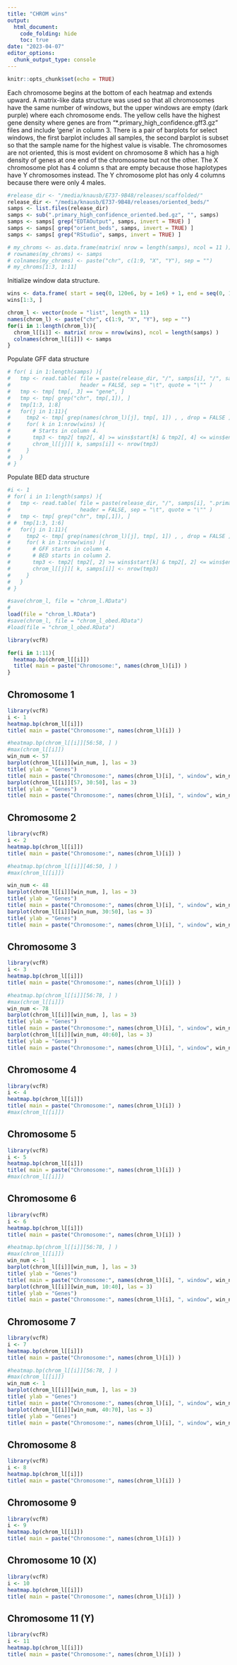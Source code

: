 ```yaml
---
title: "CHROM wins"
output: 
  html_document:
    code_folding: hide
    toc: true
date: "2023-04-07"
editor_options: 
  chunk_output_type: console
---
```


```r
knitr::opts_chunk$set(echo = TRUE)
```


Each chromosome begins at the bottom of each heatmap and extends upward.
A matrix-like data structure was used so that all chromosomes have the same number of windows, but the upper windows are empty (dark purple) where each chromosome ends.
The yellow cells have the highest gene density where genes are from "*.primary_high_confidence.gff3.gz" files and include 'gene' in column 3.
There is a pair of barplots for select windows, the first barplot includes all samples, the second barplot is subset so that the sample name for the highest value is visable.
The chromosomes are not oriented, this is most evident on chromosome 8 which has a high density of genes at one end of the chromosome but not the other.
The X chromosome plot has 4 column s that are empty because those haplotypes have Y chromosomes instead.
The Y chromosome plot has only 4 columns because there were only 4 males.


```r
#release_dir <- "/media/knausb/E737-9B48/releases/scaffolded/"
release_dir <- "/media/knausb/E737-9B48/releases/oriented_beds/"
samps <- list.files(release_dir)
samps <- sub(".primary_high_confidence_oriented.bed.gz", "", samps)
samps <- samps[ grep("EDTAOutput", samps, invert = TRUE) ]
samps <- samps[ grep("orient_beds", samps, invert = TRUE) ]
samps <- samps[ grep("RStudio", samps, invert = TRUE) ]

# my_chroms <- as.data.frame(matrix( nrow = length(samps), ncol = 11 ))
# rownames(my_chroms) <- samps
# colnames(my_chroms) <- paste("chr", c(1:9, "X", "Y"), sep = "")
# my_chroms[1:3, 1:11]
```

Initialize window data structure.


```r
wins <- data.frame( start = seq(0, 120e6, by = 1e6) + 1, end = seq(0, 120e6, by = 1e6) + 1e6 )
wins[1:3, ]

chrom_l <- vector(mode = "list", length = 11)
names(chrom_l) <- paste("chr", c(1:9, "X", "Y"), sep = "")
for(i in 1:length(chrom_l)){
  chrom_l[[i]] <- matrix( nrow = nrow(wins), ncol = length(samps) )
  colnames(chrom_l[[i]]) <- samps
}
```


Populate GFF data structure

```r
# for( i in 1:length(samps) ){
#   tmp <- read.table( file = paste(release_dir, "/", samps[i], "/", samps[i], ".primary_high_confidence.gff3.gz", sep = ""),
#                      header = FALSE, sep = "\t", quote = "\"" )
#   tmp <- tmp[ tmp[, 3] == "gene", ]
#   tmp <- tmp[ grep("chr", tmp[,1]), ]
#   tmp[1:3, 1:8]
#   for(j in 1:11){
#     tmp2 <- tmp[ grep(names(chrom_l)[j], tmp[, 1]) , , drop = FALSE ]
#     for( k in 1:nrow(wins) ){
#       # Starts in column 4.
#       tmp3 <- tmp2[ tmp2[, 4] >= wins$start[k] & tmp2[, 4] <= wins$end[k], , drop = FALSE]
#       chrom_l[[j]][ k, samps[i]] <- nrow(tmp3)
#     }
#   }
# }
```


Populate BED data structure

```r
#i <- 1
# for( i in 1:length(samps) ){
#   tmp <- read.table( file = paste(release_dir, "/", samps[i], ".primary_high_confidence_oriented.bed.gz", sep = ""),
#                      header = FALSE, sep = "\t", quote = "\"" )
#   tmp <- tmp[ grep("chr", tmp[,1]), ]
# #  tmp[1:3, 1:6]
#   for(j in 1:11){
#     tmp2 <- tmp[ grep(names(chrom_l)[j], tmp[, 1]) , , drop = FALSE ]
#     for( k in 1:nrow(wins) ){
#       # GFF starts in column 4.
#       # BED starts in column 2.
#       tmp3 <- tmp2[ tmp2[, 2] >= wins$start[k] & tmp2[, 2] <= wins$end[k], , drop = FALSE]
#       chrom_l[[j]][ k, samps[i]] <- nrow(tmp3)
#     }
#   }
# }

```




```r
#save(chrom_l, file = "chrom_l.RData")
#
load(file = "chrom_l.RData")
#save(chrom_l, file = "chrom_l_obed.RData")
#load(file = "chrom_l_obed.RData")
```


```r
library(vcfR)

for(i in 1:11){
  heatmap.bp(chrom_l[[i]])
  title( main = paste("Chromosome:", names(chrom_l)[i]) )
}
```


## Chromosome 1

```r
library(vcfR)
i <- 1
heatmap.bp(chrom_l[[i]])
title( main = paste("Chromosome:", names(chrom_l)[i]) )
```


```r
#heatmap.bp(chrom_l[[i]][56:58, ] )
#max(chrom_l[[i]])
win_num <- 57
barplot(chrom_l[[i]][win_num, ], las = 3)
title( ylab = "Genes")
title( main = paste("Chromosome:", names(chrom_l)[i], ", window", win_num - 1, "to", win_num , "Mbp" ) )
barplot(chrom_l[[i]][57, 30:50], las = 3)
title( ylab = "Genes")
title( main = paste("Chromosome:", names(chrom_l)[i], ", window", win_num - 1, "to", win_num , "Mbp" ) )
```


## Chromosome 2

```r
library(vcfR)
i <- 2
heatmap.bp(chrom_l[[i]])
title( main = paste("Chromosome:", names(chrom_l)[i]) )
```


```r
#heatmap.bp(chrom_l[[i]][46:50, ] )
#max(chrom_l[[i]])

win_num <- 48
barplot(chrom_l[[i]][win_num, ], las = 3)
title( ylab = "Genes")
title( main = paste("Chromosome:", names(chrom_l)[i], ", window", win_num - 1, "to", win_num , "Mbp" ) )
barplot(chrom_l[[i]][win_num, 30:50], las = 3)
title( ylab = "Genes")
title( main = paste("Chromosome:", names(chrom_l)[i], ", window", win_num - 1, "to", win_num , "Mbp" ) )
```


## Chromosome 3

```r
library(vcfR)
i <- 3
heatmap.bp(chrom_l[[i]])
title( main = paste("Chromosome:", names(chrom_l)[i]) )
```

```r
#heatmap.bp(chrom_l[[i]][56:78, ] )
#max(chrom_l[[i]])
win_num <- 78
barplot(chrom_l[[i]][win_num, ], las = 3)
title( ylab = "Genes")
title( main = paste("Chromosome:", names(chrom_l)[i], ", window", win_num - 1, "to", win_num , "Mbp" ) )
barplot(chrom_l[[i]][win_num, 40:60], las = 3)
title( ylab = "Genes")
title( main = paste("Chromosome:", names(chrom_l)[i], ", window", win_num - 1, "to", win_num , "Mbp" ) )
```


## Chromosome 4

```r
library(vcfR)
i <- 4
heatmap.bp(chrom_l[[i]])
title( main = paste("Chromosome:", names(chrom_l)[i]) )
#max(chrom_l[[i]])
```


## Chromosome 5

```r
library(vcfR)
i <- 5
heatmap.bp(chrom_l[[i]])
title( main = paste("Chromosome:", names(chrom_l)[i]) )
#max(chrom_l[[i]])
```


## Chromosome 6

```r
library(vcfR)
i <- 6
heatmap.bp(chrom_l[[i]])
title( main = paste("Chromosome:", names(chrom_l)[i]) )
```

```r
#heatmap.bp(chrom_l[[i]][56:78, ] )
#max(chrom_l[[i]])
win_num <- 1
barplot(chrom_l[[i]][win_num, ], las = 3)
title( ylab = "Genes")
title( main = paste("Chromosome:", names(chrom_l)[i], ", window", win_num - 1, "to", win_num , "Mbp" ) )
barplot(chrom_l[[i]][win_num, 10:40], las = 3)
title( ylab = "Genes")
title( main = paste("Chromosome:", names(chrom_l)[i], ", window", win_num - 1, "to", win_num , "Mbp" ) )
```


## Chromosome 7

```r
library(vcfR)
i <- 7
heatmap.bp(chrom_l[[i]])
title( main = paste("Chromosome:", names(chrom_l)[i]) )
```

```r
#heatmap.bp(chrom_l[[i]][56:78, ] )
#max(chrom_l[[i]])
win_num <- 1
barplot(chrom_l[[i]][win_num, ], las = 3)
title( ylab = "Genes")
title( main = paste("Chromosome:", names(chrom_l)[i], ", window", win_num - 1, "to", win_num , "Mbp" ) )
barplot(chrom_l[[i]][win_num, 40:70], las = 3)
title( ylab = "Genes")
title( main = paste("Chromosome:", names(chrom_l)[i], ", window", win_num - 1, "to", win_num , "Mbp" ) )
```


## Chromosome 8

```r
library(vcfR)
i <- 8
heatmap.bp(chrom_l[[i]])
title( main = paste("Chromosome:", names(chrom_l)[i]) )
```


## Chromosome 9

```r
library(vcfR)
i <- 9
heatmap.bp(chrom_l[[i]])
title( main = paste("Chromosome:", names(chrom_l)[i]) )
```


## Chromosome 10 (X)

```r
library(vcfR)
i <- 10
heatmap.bp(chrom_l[[i]])
title( main = paste("Chromosome:", names(chrom_l)[i]) )
```


## Chromosome 11 (Y)

```r
library(vcfR)
i <- 11
heatmap.bp(chrom_l[[i]])
title( main = paste("Chromosome:", names(chrom_l)[i]) )
```

